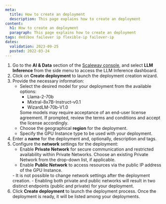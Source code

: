 ```yaml
---
meta:
  title: How to create an deployment
  description: This page explains how to create an deployment
content:
  h1: How to create an deployment
  paragraph: This page explains how to create an deployment
tags: dedibox failover ip flexible-ip failover-ip
dates:
  validation: 2023-09-25
  posted: 2022-03-24
---
```


1. Go to the **AI & Data** section of the [Scaleway console](https://console.scaleway.com/), and select **LLM Inference** from the side menu to access the LLM Inference dashboard.
2. Click on **Create deployment** to launch the deployment creation wizard.
3. Provide the necessary information:
    - Select the desired model for your deployment from the available options:
        - Llama-2-70b
        - Mixtral-8x7B-Instruct-v0.1
        - WizardLM-70b-V1.0
        <Message type="note">
          Some models may require acceptance of an end-user license agreement. If prompted, review the terms and conditions and accept the license accordingly.
        </Message>
    - Choose the geographical **region** for the deployment.
    - Specify the GPU Instance type to be used with your deployment.
4. Enter a **name** for the deployment and, optionally, description and tags.
5. Configure the **network** settings for the deployment:
    - Enable **Private Network** for secure communication and restricted availability within Private Networks. Choose an existing Private Network from the drop-down list, if applicable.
    - Enable **Public Network** to access resources via the public IP address of the GPU Instance.
    <Message type="important">
      -  It is not possible to change network settings after the deployment creation. 
      - Enabling both private and public networks will result in two distinct endpoints (public and private) for your deployment.
    </Message>
6. Click **Create deployment** to launch the deployment process. Once the deployment is ready, it will be listed among your deployments.
